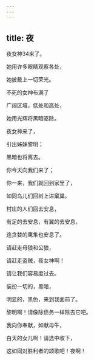```yaml
---
---
---
```

title: 夜
---




夜女神34来了。

她用许多眼睛观察各处，

她披戴上一切荣光。

不死的女神布满了

广阔区域，低处和高处，

她用光辉将黑暗驱除。

夜女神来了，

引出姊妹黎明；

黑暗也将离去。

你今天向我们来了；

你一来，我们就回到家里了，

如同鸟儿们回树上进窠巢。

村庄的人们回去安息，

有足的去安息，有翼的去安息，

连贪婪的鹰隼也安息了。

请赶走母狼和公狼，

请赶走盗贼，夜女神啊！

请让我们容易度过去。

装扮一切的，黑暗，

明显的，黑色，来到我面前了。

黎明啊！请像除债务一样除去它吧。

我向你奉献，如献母牛，

白天的女儿啊！请选中收下，

这如同对胜利者的颂歌吧！夜啊！